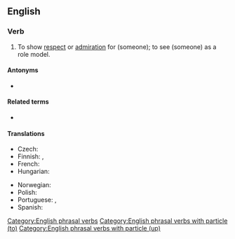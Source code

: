 ==English==

===Verb===
{{en-verb|looks up to|looking up to|looked up to}}

# {{lb|en|transitive}} To show [[respect]] or [[admiration]] for (someone); to see (someone) as a role model.
#: {{syn|en|respect|idolize}}
#: {{ux|en|A boy should '''look up to''' his father.}}

====Antonyms====
* {{l|en|look down on}}

====Related terms====
* {{l|en|look up}}

====Translations====
{{trans-top|To show respect for}}
* Czech: {{t|cs|vzhlížet k(e)}}
* Finnish: {{t+|fi|ihailla}}, {{t+|fi|kunnioittaa}}
* French: {{t+|fr|respecter}}
* Hungarian: {{t|hu|felnéz}}
{{trans-mid}}
* Norwegian: {{t|no|se opp til}}
* Polish: {{t+|pl|podziwiać}}
* Portuguese: {{t+|pt|admirar}}, {{t+|pt|respeitar}}
* Spanish: {{t+|es|respetar}}
{{trans-bottom}}

[[Category:English phrasal verbs]]
[[Category:English phrasal verbs with particle (to)]]
[[Category:English phrasal verbs with particle (up)]]